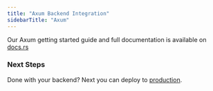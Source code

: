 ```yaml
---
title: "Axum Backend Integration"
sidebarTitle: "Axum"
---
```


Our Axum getting started guide and full documentation is available on
[docs.rs](https://docs.rs/propelauth/latest/propelauth/)

### Next Steps

Done with your backend? Next you can deploy to
[production](/getting-started/deploy-to-prod).
